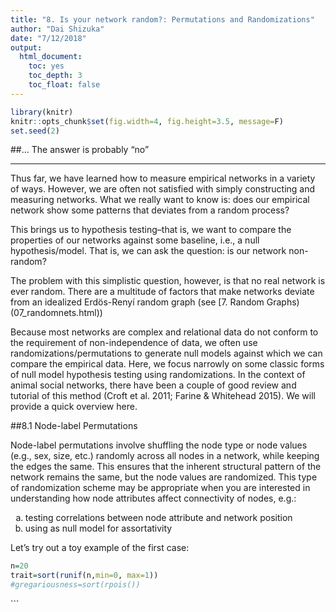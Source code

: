 ```yaml
---
title: "8. Is your network random?: Permutations and Randomizations"
author: "Dai Shizuka"
date: "7/12/2018"
output: 
  html_document:
    toc: yes
    toc_depth: 3
    toc_float: false
---
```


```r
library(knitr)
knitr::opts_chunk$set(fig.width=4, fig.height=3.5, message=F) 
set.seed(2)
```

##... The answer is probably "no"

-----

Thus far, we have learned how to measure empirical networks in a variety of ways. However, we are often not satisfied with simply constructing and measuring networks. What we really want to know is: does our empirical network show some patterns that deviates from a random process? 

This brings us to hypothesis testing--that is, we want to compare the properties of our networks against some baseline, i.e., a null hypothesis/model. That is, we can ask the question: is our network non-random? 

The problem with this simplistic question, however, is that no real network is ever random. There are a multitude of factors that make networks deviate from an idealized Erdös-Renyí random graph (see [7. Random Graphs)(07_randomnets.html)) 

Because most networks are complex and relational data do not conform to the requirement of non-independence of data, we often use randomizations/permutations to generate null models against which we can compare the empirical data. Here, we focus narrowly on some classic forms of null model hypothesis testing using randomizations. In the context of animal social networks, there have been a couple of good review and tutorial of this method (Croft et al. 2011; Farine & Whitehead 2015). We will provide a quick overview here.

##8.1 Node-label Permutations

Node-label permutations involve shuffling the node type or node values (e.g., sex, size, etc.) randomly across all nodes in a network, while keeping the edges the same. This ensures that the inherent structural pattern of the network remains the same, but the node values are randomized. This type of randomization scheme may be appropriate when you are interested in understanding how node attributes affect connectivity of nodes, e.g.:

(a) testing correlations between node attribute and network position 
(b) using as null model for assortativity

Let's try out a toy example of the first case:

```r
n=20
trait=sort(runif(n,min=0, max=1))
#gregariousness=sort(rpois())
```
```
